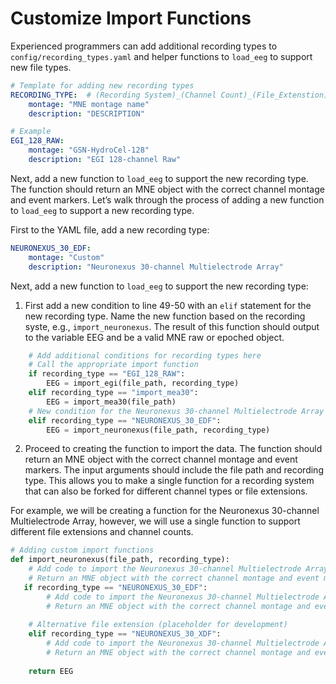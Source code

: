 # Customize Import Functions

Experienced programmers can add additional recording types to `config/recording_types.yaml` and helper functions to `load_eeg` to support new file types.

```yaml
# Template for adding new recording types
RECORDING_TYPE:  # (Recording System)_(Channel Count)_(File_Extenstion)
    montage: "MNE montage name"
    description: "DESCRIPTION"

# Example
EGI_128_RAW:
    montage: "GSN-HydroCel-128"
    description: "EGI 128-channel Raw"
```

Next, add a new function to `load_eeg` to support the new recording type. The function should return an MNE object with the correct channel montage and event markers. Let's walk through the process of adding a new function to `load_eeg` to support a new recording type.

First to the YAML file, add a new recording type:

```yaml
NEURONEXUS_30_EDF:
    montage: "Custom"
    description: "Neuronexus 30-channel Multielectrode Array"
```

Next, add a new function to `load_eeg` to support the new recording type:

1. First add a new condition to line 49-50 with an `elif` statement for the new recording type. Name the new function based on the recording syste, e.g., `import_neuronexus`. The result of this function should output to the variable EEG and be a valid MNE raw or epoched object.

```python
    # Add additional conditions for recording types here
    # Call the appropriate import function
    if recording_type == "EGI_128_RAW":
        EEG = import_egi(file_path, recording_type)
    elif recording_type == "import_mea30":
        EEG = import_mea30(file_path)
    # New condition for the Neuronexus 30-channel Multielectrode Array
    elif recording_type == "NEURONEXUS_30_EDF":
        EEG = import_neuronexus(file_path, recording_type)
```

2. Proceed to creating the function to import the data. The function should return an MNE object with the correct channel montage and event markers. The input arguments should include the file path and recording type. This allows you to make a single function for a recording system that can also be forked for different channel types or file extensions.

For example, we will be creating a function for the Neuronexus 30-channel Multielectrode Array, however, we will use a single function to support different file extensions and channel counts. 

```python
# Adding custom import functions
def import_neuronexus(file_path, recording_type):
    # Add code to import the Neuronexus 30-channel Multielectrode Array
    # Return an MNE object with the correct channel montage and event markers
   if recording_type == "NEURONEXUS_30_EDF":
        # Add code to import the Neuronexus 30-channel Multielectrode Array
        # Return an MNE object with the correct channel montage and event markers
    
    # Alternative file extension (placeholder for development)
    elif recording_type == "NEURONEXUS_30_XDF":
        # Add code to import the Neuronexus 30-channel Multielectrode Array
        # Return an MNE object with the correct channel montage and event markers
   
    return EEG
```